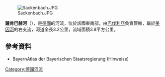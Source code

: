 {{Coord|50|0|24.35|N|9|35|51.36|E|display=title}}
[[Image:Sackenbach.JPG|right]]

'''薩肯巴赫河'''（{{lang-de|Sackenbach}}），是[[德國|德國]]的河流，位於該國東南部，由[[巴伐利亞|巴伐利亞]]負責管轄，屬於[[美因河|美因河]]的右支流，河道全長3.2公里，流域面積3.8平方公里。

==參考資料==
* BayernAtlas der Bayerischen Staatsregierung (Hinweise)

{{Germany-geo-stub}}
[[Category:德國河流|Category:德國河流]]